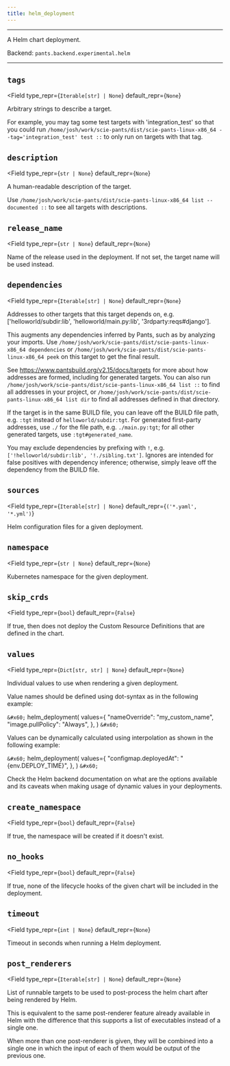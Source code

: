 ```yaml
---
title: helm_deployment
---
```



---

A Helm chart deployment.

Backend: <span className="color--primary">`pants.backend.experimental.helm`</span>

---

<span className={styles.options}>

## `tags`

<Field
    type_repr={`Iterable[str] | None`}
    default_repr={`None`}
>

Arbitrary strings to describe a target.

For example, you may tag some test targets with &#x27;integration_test&#x27; so that you could run `/home/josh/work/scie-pants/dist/scie-pants-linux-x86_64 --tag='integration_test' test ::` to only run on targets with that tag.

</Field>

## `description`

<Field
    type_repr={`str | None`}
    default_repr={`None`}
>

A human-readable description of the target.

Use `/home/josh/work/scie-pants/dist/scie-pants-linux-x86_64 list --documented ::` to see all targets with descriptions.

</Field>

## `release_name`

<Field
    type_repr={`str | None`}
    default_repr={`None`}
>

Name of the release used in the deployment. If not set, the target name will be used instead.

</Field>

## `dependencies`

<Field
    type_repr={`Iterable[str] | None`}
    default_repr={`None`}
>

Addresses to other targets that this target depends on, e.g. [&#x27;helloworld/subdir:lib&#x27;, &#x27;helloworld/main.py:lib&#x27;, &#x27;3rdparty:reqs#django&#x27;].

This augments any dependencies inferred by Pants, such as by analyzing your imports. Use `/home/josh/work/scie-pants/dist/scie-pants-linux-x86_64 dependencies` or `/home/josh/work/scie-pants/dist/scie-pants-linux-x86_64 peek` on this target to get the final result.

See https://www.pantsbuild.org/v2.15/docs/targets for more about how addresses are formed, including for generated targets. You can also run `/home/josh/work/scie-pants/dist/scie-pants-linux-x86_64 list ::` to find all addresses in your project, or `/home/josh/work/scie-pants/dist/scie-pants-linux-x86_64 list dir` to find all addresses defined in that directory.

If the target is in the same BUILD file, you can leave off the BUILD file path, e.g. `:tgt` instead of `helloworld/subdir:tgt`. For generated first-party addresses, use `./` for the file path, e.g. `./main.py:tgt`; for all other generated targets, use `:tgt#generated_name`.

You may exclude dependencies by prefixing with `!`, e.g. `['!helloworld/subdir:lib', '!./sibling.txt']`. Ignores are intended for false positives with dependency inference; otherwise, simply leave off the dependency from the BUILD file.

</Field>

## `sources`

<Field
    type_repr={`Iterable[str] | None`}
    default_repr={`('*.yaml', '*.yml')`}
>

Helm configuration files for a given deployment.

</Field>

## `namespace`

<Field
    type_repr={`str | None`}
    default_repr={`None`}
>

Kubernetes namespace for the given deployment.

</Field>

## `skip_crds`

<Field
    type_repr={`bool`}
    default_repr={`False`}
>

If true, then does not deploy the Custom Resource Definitions that are defined in the chart.

</Field>

## `values`

<Field
    type_repr={`Dict[str, str] | None`}
    default_repr={`None`}
>

Individual values to use when rendering a given deployment.

Value names should be defined using dot-syntax as in the following example:

`&#x60;` helm_deployment(
values=&#123;
&#x22;nameOverride&#x22;: &#x22;my_custom_name&#x22;,
&#x22;image.pullPolicy&#x22;: &#x22;Always&#x22;,
&#125;,
) `&#x60;`

Values can be dynamically calculated using interpolation as shown in the following example:

`&#x60;` helm_deployment(
values=&#123;
&#x22;configmap.deployedAt&#x22;: &#x22;&#123;env.DEPLOY_TIME&#125;&#x22;,
&#125;,
) `&#x60;`

Check the Helm backend documentation on what are the options available and its caveats when making usage of dynamic values in your deployments.

</Field>

## `create_namespace`

<Field
    type_repr={`bool`}
    default_repr={`False`}
>

If true, the namespace will be created if it doesn&#x27;t exist.

</Field>

## `no_hooks`

<Field
    type_repr={`bool`}
    default_repr={`False`}
>

If true, none of the lifecycle hooks of the given chart will be included in the deployment.

</Field>

## `timeout`

<Field
    type_repr={`int | None`}
    default_repr={`None`}
>

Timeout in seconds when running a Helm deployment.

</Field>

## `post_renderers`

<Field
    type_repr={`Iterable[str] | None`}
    default_repr={`None`}
>

List of runnable targets to be used to post-process the helm chart after being rendered by Helm.

This is equivalent to the same post-renderer feature already available in Helm with the difference that this supports a list of executables instead of a single one.

When more than one post-renderer is given, they will be combined into a single one in which the input of each of them would be output of the previous one.

</Field>

</span>
